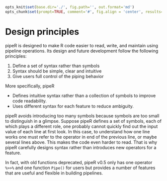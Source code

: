 ```r
opts_knit$set(base.dir='./', fig.path='', out.format='md')
opts_chunk$set(prompt=TRUE, comment='#', fig.align = 'center', results='markup')
```

# Design principles

pipeR is designed to make R code easier to read, write, and maintain using pipeline operations. Its design and future development follow the following principles:

1. Define a set of syntax rather than symbols
2. Syntax should be simple, clear and intuitive
3. Give users full control of the piping behavior

More specifically, pipeR 

* Defines intuitive syntax rather than a collection of symbols to improve code readability.
* Uses different syntax for each feature to reduce ambiguity.

pipeR avoids introducing too many symbols because symbols are too small to distinguish in a glimpse. Suppose pipeR defines a set of symbols, each of which plays a different role, one probably cannot quickly find out the input value of each line at first look. In this case, to understand how one line works one must refer to the operator in end of the previous line, or maybe  several lines above. This makes the code even harder to read. That is why pipeR carefully designs syntax rather than introduces new operators for a feature.

In fact, with old functions deprecated, pipeR v0.5 only has one operator `%>>%` and one function `Pipe()` for users but provides a number of features that are  useful and flexible in building pipelines.

